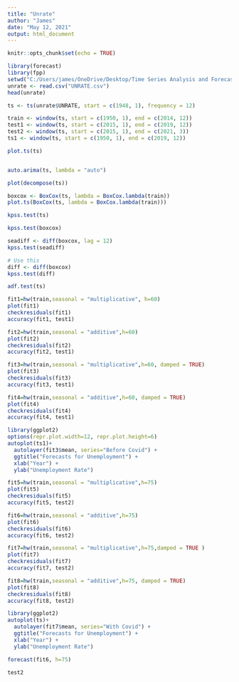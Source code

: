 ---
title: "Unrate"
author: "James"
date: "May 12, 2021"
output: html_document
---

```{r setup, include=FALSE}
knitr::opts_chunk$set(echo = TRUE)
```

```{r}
library(forecast)
library(fpp)
setwd("C:/Users/james/OneDrive/Desktop/Time Series Analysis and Forecasting/final")
unrate <- read.csv("UNRATE.csv")
head(unrate)
```

```{r}
ts <- ts(unrate$UNRATE, start = c(1948, 1), frequency = 12)

train <- window(ts, start = c(1950, 1), end = c(2014, 12))
test1 <- window(ts, start = c(2015, 1), end = c(2019, 12))
test2 <- window(ts, start = c(2015, 1), end = c(2021, 3))
ts1 <- window(ts, start = c(1950, 1), end = c(2019, 12))
```


```{r}
plot.ts(ts)
```

```{r}

```

```{r}
auto.arima(ts, lambda = "auto")
```

```{r}
plot(decompose(ts))
```

```{r}
boxcox <- BoxCox(ts, lambda = BoxCox.lambda(train))
plot.ts(BoxCox(ts, lambda = BoxCox.lambda(train)))
```

```{r}
kpss.test(ts)
```

```{r}
kpss.test(boxcox)
```

```{r}
seadiff <- diff(boxcox, lag = 12)
kpss.test(seadiff)
```

```{r}
# Use this
diff <- diff(boxcox)
kpss.test(diff)
```

```{r}
adf.test(ts)
```

```{r}
fit1=hw(train,seasonal = "multiplicative", h=60)
plot(fit1)
checkresiduals(fit1)
accuracy(fit1, test1)

```

```{r}
fit2=hw(train,seasonal = "additive",h=60)
plot(fit2)
checkresiduals(fit2)
accuracy(fit2, test1)
```
```{r}
fit3=hw(train,seasonal = "multiplicative",h=60, damped = TRUE)
plot(fit3)
checkresiduals(fit3)
accuracy(fit3, test1)
```

```{r}
fit4=hw(train,seasonal = "additive",h=60, damped = TRUE)
plot(fit4)
checkresiduals(fit4)
accuracy(fit4, test1)
```


```{r}
library(ggplot2) 
options(repr.plot.width=12, repr.plot.height=6)
autoplot(ts1)+ 
  autolayer(fit3$mean, series="Before Covid") + 
  ggtitle("Forecasts for Unemployment") + 
  xlab("Year") + 
  ylab("Unemployment Rate") 
```



```{r}
fit5=hw(train,seasonal = "multiplicative",h=75)
plot(fit5)
checkresiduals(fit5)
accuracy(fit5, test2)

```

```{r}
fit6=hw(train,seasonal = "additive",h=75)
plot(fit6)
checkresiduals(fit6)
accuracy(fit6, test2)
```

```{r}
fit7=hw(train,seasonal = "multiplicative",h=75,damped = TRUE )
plot(fit7)
checkresiduals(fit7)
accuracy(fit7, test2)
```

```{r}
fit8=hw(train,seasonal = "additive",h=75, damped = TRUE)
plot(fit8)
checkresiduals(fit8)
accuracy(fit8, test2)
```




```{r}
library(ggplot2) 
autoplot(ts)+ 
  autolayer(fit7$mean, series="With Covid") + 
  ggtitle("Forecasts for Unemployment") + 
  xlab("Year") + 
  ylab("Unemployment Rate")
```

```{r}
forecast(fit6, h=75)

```


```{r}
test2
```

